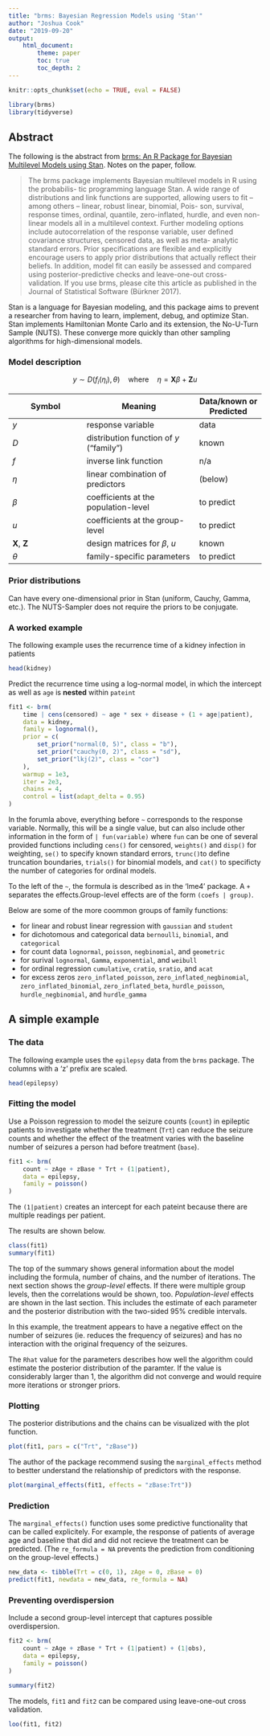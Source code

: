 ```yaml
---
title: "brms: Bayesian Regression Models using 'Stan'"
author: "Joshua Cook"
date: "2019-09-20"
output:
    html_document:
        theme: paper
        toc: true
        toc_depth: 2
---
```


```r
knitr::opts_chunk$set(echo = TRUE, eval = FALSE)

library(brms)
library(tidyverse)
```

## Abstract

The following is the abstract from [brms: An R Package for Bayesian Multilevel Models using Stan](https://cran.r-project.org/web/packages/brms/vignettes/brms_overview.pdf). Notes on the paper, follow.

> The brms package implements Bayesian multilevel models in R using the probabilis- tic programming language Stan. A wide range of distributions and link functions are supported, allowing users to fit – among others – linear, robust linear, binomial, Pois- son, survival, response times, ordinal, quantile, zero-inflated, hurdle, and even non-linear models all in a multilevel context. Further modeling options include autocorrelation of the response variable, user defined covariance structures, censored data, as well as meta- analytic standard errors. Prior specifications are flexible and explicitly encourage users to apply prior distributions that actually reflect their beliefs. In addition, model fit can easily be assessed and compared using posterior-predictive checks and leave-one-out cross- validation. If you use brms, please cite this article as published in the Journal of Statistical Software (Bürkner 2017).

Stan is a language for Bayesian modeling, and this package aims to prevent a researcher from having to learn, implement, debug, and optimize Stan. Stan implements Hamiltonian Monte Carlo and its extension, the No-U-Turn Sample (NUTS). These converge more quickly than other sampling algorithms for high-dimensional models.

### Model description

$$
y \sim D(f_i(\eta_i), \theta) \quad \text{where} \quad \eta = \textbf{X}\beta + \textbf{Z}u
$$

| Symbol                     | Meaning                                 | Data/known or Predicted |
| -------------------------- | --------------------------------------- | ----------------------- |
| $y$                        | response variable                       | data                    |
| $D$                        | distribution function of $y$ ("family") | known                   |
| $f$                        | inverse link function                   | n/a                     |
| $\eta$                     | linear combination of predictors        | (below)                 |
| $\beta$                    | coefficients at the population-level    | to predict              |
| $u$                        | coefficients at the group-level         | to predict              |
| $\textbf{X}$, $\textbf{Z}$ | design matrices for $\beta$, $u$        | known                   |
| $\theta$                   | family-specific parameters              | to predict              |

### Prior distributions

Can have every one-dimensional prior in Stan (uniform, Cauchy, Gamma, etc.). The NUTS-Sampler does not require the priors to be conjugate.

### A worked example

The following example uses the recurrence time of a kidney infection in patients

```r
head(kidney)
```

Predict the recurrence time using a log-normal model, in which the intercept as well as `age` is **nested** within `pateint`

```r
fit1 <- brm(
    time | cens(censored) ~ age * sex + disease + (1 + age|patient),
    data = kidney,
    family = lognormal(),
    prior = c(
        set_prior("normal(0, 5)", class = "b"),
        set_prior("cauchy(0, 2)", class = "sd"),
        set_prior("lkj(2)", class = "cor")
    ),
    warmup = 1e3,
    iter = 2e3,
    chains = 4,
    control = list(adapt_delta = 0.95)
)
```

In the forumla above, everything before `~` corresponds to the response variable.
Normally, this will be a single value, but can also include other information in the form of `| fun(variable)` where `fun` can be one of several provided functions including `cens()` for censored, `weights()` and `disp()` for weighting, `se()` to specify known standard errors, `trunc()`to define truncation boundaries, `trials()` for binomial models, and `cat()` to specificty the number of categories for ordinal models.

To the left of the `~`, the formula is described as in the 'lme4' package. A `+` separates the effects.Group-level effects are of the form `(coefs | group)`.

Below are some of the more coommon groups of family functions:

* for linear and robust linear regression with `gaussian` and `student`
* for dichotomous and categorical data `bernoulli`, `binomial`, and `categorical`
* for count data `lognormal`, `poisson`, `negbinomial`, and `geometric`
* for surival `lognormal`, `Gamma`, `exponential`, and `weibull`
* for ordinal regression `cumulative`, `cratio`, `sratio`, and `acat`
* for excess zeros `zero_inflated_poisson`, `zero_inflated_negbinomial`, `zero_inflated_binomial`, `zero_inflated_beta`, `hurdle_poisson`, `hurdle_negbinomial`, and `hurdle_gamma`



## A simple example

### The data

The following example uses the `epilepsy` data from the `brms` package. The columns with a 'z' prefix are scaled.


```r
head(epilepsy)
```

### Fitting the model

Use a Poisson regression to model the seizure counts (`count`) in epileptic patients to investigate whether the treatment (`Trt`) can reduce the seizure counts and whether the effect of the treatment varies with the baseline number of seizures a person had before treatment (`base`).

```r
fit1 <- brm(
    count ~ zAge + zBase * Trt + (1|patient), 
    data = epilepsy, 
    family = poisson()
)
```

The `(1|patient)` creates an intercept for each pateint because there are multiple readings per patient.

The results are shown below.

```r
class(fit1)
summary(fit1)
```

The top of the summary shows general information about the model including the formula, number of chains, and the number of iterations. The next section shows the *group-level* effects. If there were multiple group levels, then the correlations would be shown, too. *Population-level* effects are shown in the last section. This includes the estimate of each parameter and the posterior distribution with the two-sided 95% credible intervals.

In this example, the treatment appears to have a negative effect on the number of seizures (ie. reduces the frequency of seizures) and has no interaction with the original frequency of the seizures.

The `Rhat` value for the parameters describes how well the algorithm could estimate the posterior distribution of the paramter. If the value is considerably larger than 1, the algorithm did not converge and would require more iterations or stronger priors.

### Plotting

The posterior distributions and the chains can be visualized with the plot function.

```r
plot(fit1, pars = c("Trt", "zBase"))
```

The author of the package recommend susing the `marginal_effects` method to bestter understand the relationship of predictors with the response.

```r
plot(marginal_effects(fit1, effects = "zBase:Trt"))
```


### Prediction

The `marginal_effects()` function uses some predictive functionality that can be called explicitely. For example, the response of patients of average age and baseline that did and did not recieve the treatment can be predicted. (The `re_formula = NA` prevents the prediction from conditioning on the group-level effects.)

```r
new_data <- tibble(Trt = c(0, 1), zAge = 0, zBase = 0)
predict(fit1, newdata = new_data, re_formula = NA)
```


### Preventing overdispersion

Include a second group-level intercept that captures possible overdispersion.

```r
fit2 <- brm(
    count ~ zAge + zBase * Trt + (1|patient) + (1|obs),
    data = epilepsy,
    family = poisson()
)
```

```r
summary(fit2)
```


The models, `fit1` and `fit2` can be compared using leave-one-out cross validation.

```r
loo(fit1, fit2)
```

